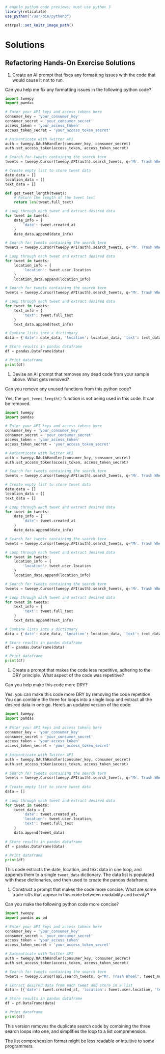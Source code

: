 
```r
# enable python code previews; must use python 3
library(reticulate)
use_python("/usr/bin/python3")

ottrpal::set_knitr_image_path()
```

# Solutions {-}

## Refactoring Hands-On Exercise Solutions {-}

1. Create an AI prompt that fixes any formatting issues with the code that would cause it not to run.
    
:::{.query}
Can you help me fix any formatting issues in the following python code?
:::

:::{.ai_response}
```python
import tweepy
import pandas

# Enter your API keys and access tokens here
consumer_key = 'your_consumer_key'
consumer_secret = 'your_consumer_secret'
access_token = 'your_access_token'
access_token_secret = 'your_access_token_secret'

# Authenticate with Twitter API
auth = tweepy.OAuthHandler(consumer_key, consumer_secret)
auth.set_access_token(access_token, access_token_secret)

# Search for tweets containing the search term
tweets = tweepy.Cursor(tweepy.API(auth).search_tweets, q="Mr. Trash Wheel", tweet_mode='extended').items(100)

# Create empty list to store tweet data
date_data = []
location_data = []
text_data = []

def get_tweet_length(tweet):
    # Return the length of the tweet text
    return len(tweet.full_text)

# Loop through each tweet and extract desired data
for tweet in tweets:
    date_info = {
        'date': tweet.created_at
    }
    date_data.append(date_info)

# Search for tweets containing the search term
tweets = tweepy.Cursor(tweepy.API(auth).search_tweets, q="Mr. Trash Wheel", tweet_mode='extended').items(100)

# Loop through each tweet and extract desired data
for tweet in tweets:
    location_info = {
        'location': tweet.user.location
    }
    location_data.append(location_info)

# Search for tweets containing the search term
tweets = tweepy.Cursor(tweepy.API(auth).search_tweets, q='Mr. Trash Wheel', tweet_mode='extended').items(100)

# Loop through each tweet and extract desired data
for tweet in tweets:
    text_info = {
        'text': tweet.full_text
    }
    text_data.append(text_info)

# Combine lists into a dictionary
data = {'date': date_data, 'location': location_data, 'text': text_data}

# Store results in pandas dataframe
df = pandas.DataFrame(data)

# Print dataframe
print(df)
```
:::

1. Devise an AI prompt that removes any dead code from your sample above. What gets removed?

:::{.query}
Can you remove any unused functions from this python code?
:::

:::{.ai_response}
Yes, the `get_tweet_length()` function is not being used in this code. It can be removed.

```python
import tweepy
import pandas

# Enter your API keys and access tokens here
consumer_key = 'your_consumer_key'
consumer_secret = 'your_consumer_secret'
access_token = 'your_access_token'
access_token_secret = 'your_access_token_secret'

# Authenticate with Twitter API
auth = tweepy.OAuthHandler(consumer_key, consumer_secret)
auth.set_access_token(access_token, access_token_secret)

# Search for tweets containing the search term
tweets = tweepy.Cursor(tweepy.API(auth).search_tweets, q="Mr. Trash Wheel", tweet_mode='extended').items(100)

# Create empty list to store tweet data
date_data = []
location_data = []
text_data = []

# Loop through each tweet and extract desired data
for tweet in tweets:
    date_info = {
        'date': tweet.created_at
    }
    date_data.append(date_info)

# Search for tweets containing the search term
tweets = tweepy.Cursor(tweepy.API(auth).search_tweets, q="Mr. Trash Wheel", tweet_mode='extended').items(100)

# Loop through each tweet and extract desired data
for tweet in tweets:
    location_info = {
        'location': tweet.user.location
    }
    location_data.append(location_info)

# Search for tweets containing the search term
tweets = tweepy.Cursor(tweepy.API(auth).search_tweets, q='Mr. Trash Wheel', tweet_mode='extended').items(100)

# Loop through each tweet and extract desired data
for tweet in tweets:
    text_info = {
        'text': tweet.full_text
    }
    text_data.append(text_info)

# Combine lists into a dictionary
data = {'date': date_data, 'location': location_data, 'text': text_data}

# Store results in pandas dataframe
df = pandas.DataFrame(data)

# Print dataframe
print(df)
```
::: 


1. Create a prompt that makes the code less repetitive, adhering to the DRY principle. What aspect of the code was repetitive?

:::{.query}
Can you help make this code more DRY?
:::
    
:::{.ai_response}
Yes, you can make this code more DRY by removing the code repetition. You can combine the three for loops into a single loop and extract all the desired data in one go. Here's an updated version of the code:

```python
import tweepy
import pandas
    
# Enter your API keys and access tokens here
consumer_key = 'your_consumer_key'
consumer_secret = 'your_consumer_secret'
access_token = 'your_access_token'
access_token_secret = 'your_access_token_secret'
    
# Authenticate with Twitter API
auth = tweepy.OAuthHandler(consumer_key, consumer_secret)
auth.set_access_token(access_token, access_token_secret)
    
# Search for tweets containing the search term
tweets = tweepy.Cursor(tweepy.API(auth).search_tweets, q="Mr. Trash Wheel", tweet_mode='extended').items(100)
    
# Create empty list to store tweet data
data = []
    
# Loop through each tweet and extract desired data
for tweet in tweets:
    tweet_data = {
        'date': tweet.created_at,
        'location': tweet.user.location,
        'text': tweet.full_text
    }
    data.append(tweet_data)
    
# Store results in pandas dataframe
df = pandas.DataFrame(data)
    
# Print dataframe
print(df)

```

This code extracts the date, location, and text data in one loop, and appends them to a single `tweet_data` dictionary. The data list is populated with these dictionaries, and then used to create the pandas dataframe.
::: 

1. Construct a prompt that makes the code more concise. What are some trade-offs that appear in this code between readability and brevity?

:::{.query}
Can you make the following python code more concise?
:::

:::{.ai_response}
```python
import tweepy
import pandas as pd

# Enter your API keys and access tokens here
consumer_key = 'your_consumer_key'
consumer_secret = 'your_consumer_secret'
access_token = 'your_access_token'
access_token_secret = 'your_access_token_secret'

# Authenticate with Twitter API
auth = tweepy.OAuthHandler(consumer_key, consumer_secret)
auth.set_access_token(access_token, access_token_secret)

# Search for tweets containing the search term
tweets = tweepy.Cursor(api.search_tweets, q="Mr. Trash Wheel", tweet_mode='extended').items(100)

# Extract desired data from each tweet and store in a list
data = [{'date': tweet.created_at, 'location': tweet.user.location, 'text': tweet.full_text} for tweet in tweets]

# Store results in pandas dataframe
df = pd.DataFrame(data)

# Print dataframe
print(df)
```

This version removes the duplicate search code by combining the three search loops into one, and simplifies the loop to a list comprehension.

The list comprehension format might be less readable or intuitive to some programmers.
::: 

